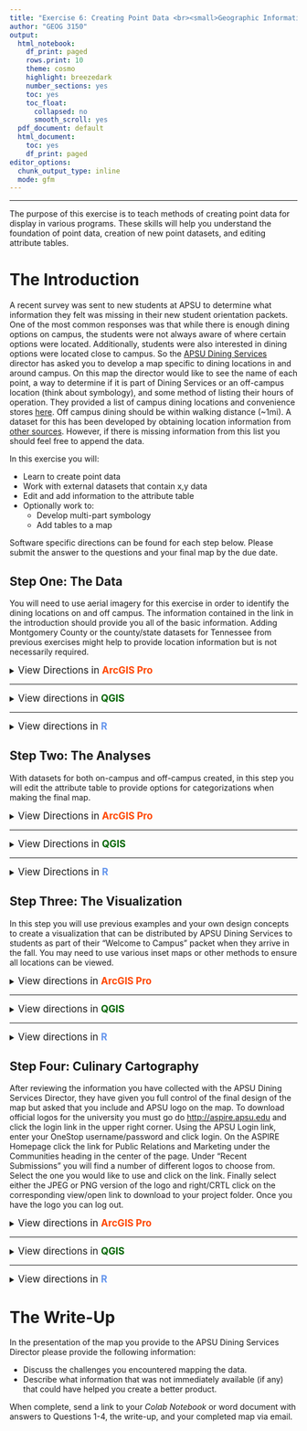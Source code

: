 ```yaml
---
title: "Exercise 6: Creating Point Data <br><small>Geographic Information Systems 1 Lab</small></br>"
author: "GEOG 3150"
output:
  html_notebook:
    df_print: paged
    rows.print: 10
    theme: cosmo
    highlight: breezedark
    number_sections: yes
    toc: yes
    toc_float:
      collapsed: no
      smooth_scroll: yes
  pdf_document: default
  html_document:
    toc: yes
    df_print: paged
editor_options:
  chunk_output_type: inline
  mode: gfm
---
```


```{=html}
<style type="text/css">

h1.title {
  font-size: 40px;
  font-family: "Times New Roman", Times, serif;
  color: DarkBlue;
  text-align: center;
}
h4.author { /* Header 4 - and the author and data headers use this too  */
  font-size: 20px;
  font-family: "Times New Roman", Times, serif;
  color: DarkBlue;
  text-align: center;
}

.zoom {
  transform-origin: 40% 50% 0;
  transition: transform .2s;
  margin: 0 auto;
}
.zoom img{
	width:auto;
	height:auto;	
}
.zoom:hover {
  transform: scale(2);
}

th, td {padding: 5px;}

</style>
```
<hr></hr>

The purpose of this exercise is to teach methods of creating point data for display in various programs. These skills will help you understand the foundation of point data, creation of new point datasets, and editing attribute tables.

# The Introduction

A recent survey was sent to new students at APSU to determine what information they felt was missing in their new student orientation packets. One of the most common responses was that while there is enough dining options on campus, the students were not always aware of where certain options were located. Additionally, students were also interested in dining options were located close to campus. So the [APSU Dining Services](https://www.apsu.edu/dining/index.php) director has asked you to develop a map specific to dining locations in and around campus. On this map the director would like to see the name of each point, a way to determine if it is part of Dining Services or an off-campus location (think about symbology), and some method of listing their hours of operation. They provided a list of campus dining locations and convenience stores [here](https://dineoncampus.com/apsu/hours-of-operation). Off campus dining should be within walking distance (~1mi). A dataset for this has been developed by obtaining location information from [other sources](https://www.google.com/search?rlz=1C1GCEU_enUS880US880&tbs=lf:1,lf_ui:9&tbm=lcl&sxsrf=AOaemvIjLEw11Ti6yVkpO2bynAOhhlsQMA:1631811609395&q=dining+near+me&rflfq=1&num=10&ved=2ahUKEwjOs8X6-4PzAhWmSPEDHU7vCjUQtgN6BAgMEAc#rlfi=hd:;si:;mv:[[36.54333655278211,-87.33321681176771],[36.517956229819426,-87.37012400781263],null,[36.530647432362045,-87.35167040979017],15]). However, if there is missing information from this list you should feel free to append the data.

In this exercise you will:

-   Learn to create point data
-   Work with external datasets that contain x,y data
-   Edit and add information to the attribute table
-   Optionally work to:
    -   Develop multi-part symbology
    -   Add tables to a map

Software specific directions can be found for each step below. Please submit the answer to the questions and your final map by the due date.

## Step One: The Data

You will need to use aerial imagery for this exercise in order to identify the dining locations on and off campus. The information contained in the link in the introduction should provide you all of the basic information. Adding Montgomery County or the county/state datasets for Tennessee from previous exercises might help to provide location information but is not necessarily required. 

<details>
<summary><big>View Directions in <b> [ArcGIS Pro]{style="color:#ff4500"} </b></big></summary>

After creating your project folder for this exercise, begin by going to _Map Tab > Basemap > Imagery_ to change the basemap applied to the project to a satellite image of North America.

<p align="center"><div class="zoom"><img src= "Images/arcgis-imagery-basemap.png" alt="Add Imagery Basemap" style="width:100%"></div></p>

With this imagery now set as your basemap, you need to create a new dataset to store the point data you will create for this exercise. To do this you should navigate to the _View Tab_ and click on the _Catalog Pane_. This will open a new pane to the right of the screen with a series of folders and drop-down menus. Use the drop-down next to **Folders** to view the folder you created for this exercise. Next, right-click on that folder and click _New > Shapefile_. This will open a new **Create Feature Class** pane where you will provide the following information and click Run:

- Feature Class Location = Make sure it is directed to your project folder
- Feature Class Name = Give your new shapefile a name like _on_campus_dining_
- Geometry Type = Point
  - Template Dataset = Leave this blank as we will not use it for this exercise
- Has M = No
- Has Z = No
- Coordinate System = Current Map or WGS_1984_Web_Mercator_Auxillary_Sphere
- Feature Class Alias = Leave blank

This is the same process you would take if creating a _multipoint_, _polygon_, _polyline_ (line), or _multipatch_ dataset. 

<p align="center"><div class="zoom"><img src= "Images/arcgis-new-shapefile.png" alt="Create New Shapefile" style="width:100%"></div></p>

After clicking _Run_ the new shapefile should have been added to your table of contents. If not add it now and zoom in on the imagery basemap to campus. If you are unable to find campus you can use the **Go To XY** button on the _Map Tab_ and type in the following coordinates: -87.35, 36.53 and use _Flash Location_ to find Clarksville, TN.

<p align="center"><div class="zoom"><img src= "Images/arcgis-on-campus-dining-shp.png" alt="New Shapefile" style="width:100%"></div></p>

Now that you have the dataset created you can begin to add data points. Start by navigating to the _Edit Tab_ and click on the drop-down beneath **Snapping** and select _Snapping Settings..._. Snapping tolerance sets the distance at which two points will be snapped together. This is really important when trying to close/avoid closing a polygon. In this case it might not make much of a difference though there are some on campus points in the Morgan University Center that could be fairly close together. In the _Snapping Settings_ window, change the XY tolerance to 3 map units and click OK. Next, click on the **Create** button. In the _Create Features_ pane that opens on the right of the screen click on the "Create a point feature" button <img src= "Images/arcgis-create-point-feature-button.jpg" alt="Create new point feature" width="20" height="20"> and notice that your cursor now become a cross hairs. Place the target over the Woodward Library building _roughly_ where the [Starbucks](https://www.starbucks.com/store-locator/store/87005/austin-peay-state-university-601-college-st-clarksville-tn-370440001-us) is located and click.

<p align="center"><div class="zoom"><img src= "Images/arcgis-create-point.png" alt="Create New Data Point" style="width:100%"></div></p>

The new data point should now appear on the library. Repeat this process and create points for all of the on-campus dining locations and convenience stores (~12). When you have created your final point, click the _Finish Sketch_ button <img src= "Images/arcgis-finish-sketch-button.jpg" alt="Finish Sketch Button" width="20" height="20"> and save the edits using the _Save_ button <img src= "Images/arcgis-edits-save-button.jpg" alt="Save Edits" width="20" height="20">. Now you can close the _Create_ pane.

With the on-campus locations created you could also use the same steps to create the off-campus location. However, sometimes you will find that collaborators send you information in the form of a spreadsheet or some other format such as **keyhole markup language** (KML) from Google Earth or a KMZ which is a compressed version of a KML. In this case the data being shared is stored in a \*.csv file at the following URL:

[https://raw.githubusercontent.com/chrismgentry/GIS1-Exercise-6/main/Data/off-campus-dining.csv](https://raw.githubusercontent.com/chrismgentry/GIS1-Exercise-6/main/Data/off-campus-dining.csv) (click to open the link, then right-click on the GitHub page and select "Save as…". Be sure to save it in your project folder for this exercise.)

Then from the _Map Tab_ click on the drop-down for the _Add Data_ button and select **XY Point Data**. In the _XY Table To Point_ pane input the following options and click Run.

- Input Table = Navigate to the saved CSV file
- Output Feature Class = Navigate to your project folder and save the file as a \*.shp file
- X Field = x
- Y Field = y
- Z Field = Leave blank
- Coordinate Systems - Leave as default

<p align="center"><div class="zoom"><img src= "Images/arcgis-xy-point-data.png" alt="Create New Point Data from XY" style="width:100%"></div></p>

The resulting process should have placed another 24 data points on your map. You can use right-click on the off-campus points and “Zoom to Layer” to see all of the new points (symbology my vary). 

<big><b>Question No. 1</b></big>
<blockquote>
_Which on-campus location is the last to close on a Saturday night? What other variables were included in the off-campus points that weren’t included in the on-campus data you created?_
</blockquote>

</details>
<hr></hr>

<details>
<summary><big>View directions in <b> [QGIS]{style="color: #006400"} </b></big></summary>

In [Exercise 4, Step 2](https://chrismgentry.github.io/GIS1-Exercise-4/#12_Step_Two:_The_Analyses) you added a remote connection to satellite imagery using the **XYZ Tiles** of the _Browser Pane_. Because this exercise will rely heavily on having accessible imagery you will begin by adding several other remote connections. This way you have options as to which imagery works best for this exercise. Remember in [Exercise 4](https://chrismgentry.github.io/GIS1-Exercise-4/#12_Step_Two:_The_Analyses) you needed to right/CRTL-click on **XYZ Tiles** and add a "New Connection". Below is the URLs you need to use for each connection:

| **Service** | **Provider** | **URL** | **Appx. Max Scale** |
| ----------- | ------------ | ------- | ------------------- |  
| Satellite Imagery | Bing | http://ecn.t3.tiles.virtualearth.net/tiles/a{q}.jpeg?g=1 | 1:1 |
| Satellite Imagery | ESRI | https://server.arcgisonline.com/ArcGIS/rest/services/World_Imagery/MapServer/tile/{z}/{y}/{x} | 1:1 |
| Street Map | [OpenStreetMap](https://www.openstreetmap.org/) | https://tile.openstreetmap.org/{z}/{x}/{y}.png | 1:1 |
| Topographic Map | [OpenStreetMap](https://www.openstreetmap.org/) | https://tile.opentopomap.org/{z}/{x}/{y}.png | 1:3400 |

You will be using one of the services above to locate the on and off-campus dining locations so take some time to <u>add each one to your layers and examine the area surrounding campus</u>. It is up to you to choose which type of imagery is best used for the data creation as well as the final map for this assignment.

Once you have selected the imagery you plan to use, click _Layer > Create Layer > New Shapefile Layer_ to create a new shapefile dataset. In the resulting window, click on the browse button <img src= "Images/qgis-file-location-button.jpg" alt="Browse for file location" width="20" height="20"> to give your shapefile a new name and save it in your project folder. 

<p align="center"><div class="zoom"><img src= "Images/qgis-new-shapefile-layer.png" alt="New Shapefile Layer" style="width:100%"></div></p>

For the rest of the options use the following settings:

- File encoding = UTF-8
- Geometry type = Point
- Additional dimensions = None, EPSG:4326 - WGS 84
- New Field
  - Name = Name
  - Type = TextData
  - Length = 80

<p align="center"><div class="zoom"><img src= "Images/qgis-new-shapefile-layer-dialog.png" alt="New Shapefile Layer Box" style="width:100%"></div></p>

Because you will be creating a series of points the geometry should be set to point. However, you would take these same steps to create a multipoint, line, or polygon shapefile as well. The UTF-8 encoding allows for the dataset to be used on Windows of Mac OS systems which enables the possibility of sharing the data. After adding the information for the New Field click the button to **Add to Fields List** to add a field called "Name" to your dataset and click OK.

This will create a new dataset in your layers that allows you to add additional point information. With the new dataset selected, begin by either right/CRTL clicking on the new data layer or clicking the pencil icon <img src= "Images/qgis-toggle-editing-button.jpg" alt="Toggle Editing" width="20" height="20"> to _Toggle Editing_. This will make the new layer editable. Next, click on the **Add Point Feature** button <img src= "Images/qgis-add-point-feature-button.jpg" alt="Add Point Feature" width="20" height="20"> and notice as your cursor becomes a target.

<p align="center"><div class="zoom"><img src= "Images/qgis-edit-new-shapefile.png" alt="Adding Point Data" style="width:100%"></div></p>

Place the target over the Woodward Library building _roughly_ where the [Starbucks](https://www.starbucks.com/store-locator/store/87005/austin-peay-state-university-601-college-st-clarksville-tn-370440001-us) is located and click. In the resulting window give this location attributes where the **id = 1** and the **Name = Starbucks** and click OK. You will notice a new point that appears on the map and your cursor will return to a target like appearance. This created point data representing Starbucks and is uniquely identified by the ID and Name variables. Repeat this process and create points for all of the on-campus dining locations and convenience stores (~12). For the ID field continue to increase the number by one each time and for the Name field type in the name of the location you are depicting. When you have finished the last data point, click the _Save Layer Edits_ button <img src= "Images/qgis-save-layer-edits-button.jpg" alt="Save Layer Edits" width="20" height="20"> and toggle editing for that layer off by clicking the toggle button <img src= "Images/qgis-toggle-editing-button.jpg" alt="Toggle Editing" width="20" height="20">.

With the on-campus locations created you could also use the same steps to create the off-campus location. However, sometimes you will find that collaborators send you information in the form of a spreadsheet or some other format such as **keyhole markup language** (KML) from Google Earth or a KMZ which is a compressed version of a KML. In [Exercise 5, Step 2](https://chrismgentry.github.io/GIS1-Exercise-5/#12_Step_Two:_The_Analyses) you learned how to import a \*.csv file without geometry (meaning there were no X and Y values for locations). If the \*.csv file has variables for a location, such as longitude and latitude or UTM, you can simply choose "Point Coordinate" and provide the fields where the XY data is located. However, with a useful QGIS plug-in you have the ability to import some data directly from a URL depending on the format. Similar to [Exercise 5, Step 4](https://chrismgentry.github.io/GIS1-Exercise-5/#14_Step_Four:_The_County_Commisson_Report), go to **Plugins > Manage and Install Plugins** on the menu bar and search for **MMQGIS** and install the plug-in.

<p align="center"><img src= "Images/mmqgis-plugin-page.png" alt="MMQGIS" style="width:85%"></p>

On the menu bar you will see a new option for MMQGIS available. Click _MMQGIS > Import/Export > Geometry Import from CSV File_ and in the resulting window use the following options and click apply:

- Input CSV Nodes File = https://raw.githubusercontent.com/chrismgentry/GIS1-Exercise-6/main/Data/off-campus-dining.csv
- Geometry type = Point
- Shape ID Field = name
- Part ID Field = (this should be grayed out and not accessible)
- Latitude Field = y
- Longitude Field = x
- Output File Name = In this field click on the browse button to give the new file a name and save it to your project folder

<p align="center"><div class="zoom"><img src= "Images/mmqgis-import-dialog.png" alt="Importing CSV File with MMQGIS" style="width:100%"></div></p>

The resulting import should have placed another 24 data points on your map. You can use right/CRTL click and "Zoom to Layer" on the new layer to see all of the new points (colors my vary).

<p align="center"><div class="zoom"><img src= "Images/qgis-off-campus-import.png" alt="Imported CSV Points" style="width:100%"></div></p>

<big><b>Question No. 1</b></big>
<blockquote>
_Which on-campus location is the last to close on a Saturday night? What other variables were included in the off-campus points that weren't included in the on-campus data you created?_
</blockquote>

</details>
<hr></hr>

<details><summary><big>View directions in <b> [R]{style="color: #6495ED"} </b></span></big></summary>
Before you begin, you will need to open the [Ex2 Colab Notebook](https://github.com/chrismgentry/GIS1-Exercise-6/blob/main/GIS1_EX6.ipynb) and insert **tocolab** after _github_ in the URL to open in the _Colab Environment_. As you have seen before, R requires various packages to complete certain analyses. In this exercise you will be using **tidyverse, OpenStreetMaps, ggfortify, maptools, and rgeos**. To install and load the packages we will use the following script:

Blah...blah...blah...

<big><b>Question No. 1</b></big>
<blockquote>
_Insert Text Here_
</blockquote>

</details>

## Step Two: The Analyses

With datasets for both on-campus and off-campus created, in this step you will edit the attribute table to provide options for categorizations when making the final map.

<details>
<summary><big>View Directions in <b> [ArcGIS Pro]{style="color:#ff4500"} </b></big></summary>

Now that you have your two datasets it makes sense to merge them into one combined file. On the _Analysis Tab_, navigate through the _Tools_ to locate the **Merge** icon and click it. With the two layers selected in the table of contents, choose the following options in the _Merge_ pane and click Run.

- Input Datasets = off_campus and on_campus dining
- Output Dataset = Save the new \*.shp file with an appropriate name in your project folder
- Field Map
  - Output Fields
    - Click on name
    - In the source options click to "Add New Source"
    - Click on the on_campus dataset and click the id field
    - Click on _add selected_ in the lower right corner

<p align="center"><div class="zoom"><img src= "Images/arcgis-merge-datasets.png" alt="Merge Vector Layers" style="width:100%"></div></p>

Examining the attribute table for the merged dataset you will find that the data points you created have no information for the majority of the fields in the table. If you click on the corresponding square to the right of the FID for an individual row you can highlight the point you created and fille in the information for _name_, _location_, _hours_, and _hours_category_ by double clicking in each empty cell and typing the information. Then return to the _Edit Tab_ and save your edits.

If you are interested in creating an additional field to provide further data about the locations (type of food, dining atmosphere, etc.) you can click the **Add Field** button <img src= "Images/arcgis-add-field-button.jpg" alt="Add Field" width="38" height="20"> at the top of the attribute table. In the window give the field a _name_, _data type_ like a numeric value (short, long, float, double) or date or text, _length_ which is the number of “characters” for any non text or integer value, and/or _precision_ which is the number of places to the right of the decimal. Think about categories you can create that might be useful in your visualization.

<big><b>Question No. 2</b></big>
<blockquote>
_Based on data in the attribute table, how many locations would not be an option at 3pm this afternoon?_
</blockquote>

</details>
<hr></hr>

<details>
<summary><big>View Directions in <b> [QGIS]{style="color:#006400"} </b></big></summary>

Now that you have your two datasets it makes sense to merge them into one combined file. In the _Processing Toolbox_ or in _Vector > Data Management Tools > Merge Vecor Layers_ on the menu bar, open the processing tool to create a merged dataset.

<p align="center"><div class="zoom"><img src= "Images/qgis-merge.png" alt="Merge Vector Layers" style="width:100%"></div></p>

In the **Merge Vector Layers** dialog box click browse button <img src= "Images/qgis-file-location-button.jpg" alt="Browse for file location" width="20" height="20"> to select the input layers. Using the select all button or by checking the boxes next to each layer, select the on and off campus datasets and click the _Go Back_ button <img src= "Images/qgis-go-back-button.jpg" alt="Go Back Button" width="20" height="20"> to return to the main merge menu. To save the dataset as a permanent file click the browse button <img src= "Images/qgis-file-location-button.jpg" alt="Browse for file location" width="20" height="20"> in the _Merged_ option and select "Save to File..." Remember to save it in your project folder.

With the newly merged dataset added to your layers, open the attribute table to examine the output.

<p align="center"><div class="zoom"><img src= "Images/qgis-merged-attribute-tables.png" alt="Merge Vector Layer Attribute Table" style="width:100%"></div></p>

Notice that the variables from each dataset are now included in the full table. However, because each attribute table had varying data some of the cells are filled will _NULL_ values. To edit these values click on the toggle editing button <img src= "Images/qgis-toggle-editing-button.jpg" alt="Toggle Editing" width="20" height="20"> <u>on the attribute table</u> and you will be able to click within each _NULL_ value cell and edit the information. For this exercise focus on completing the ID (simply number them 1-36), location (off-campus or on-campus), hours, and hours_cate (short for category) columns. The X and Y columns are completed for the off-campus locations because the information was included in the initial \*.csv file. When you created the on-campus locations that data is not specifically recorded in the attribute table. So don't worry about adding that information into the table as it is very unlikely it will be useful for the visualization.

If you are interested in creating an additional field to provide further data about the locations (type of food, dining atmosphere, etc.) you can click the **New Field** button while editing is toggled on in the attribute table to make a new field. In the window give the field a _name_, _type_ such as integer, decimal, text, date, etc., _length_ which is the number of "characters" for any non text or integer value, and/or _precision_ which is the number of places to the right of the decimal. Think about categories you can create that might be useful in your visualization.

<big><b>Question No. 2</b></big>
<blockquote>
_Based on  data in the attribute table, how many locations would not be an option at 3pm this afternoon?_
</blockquote>

</details>
<hr></hr>

<details>
<summary><big>View Directions in <b> [R]{style="color:#6495ED"} </b></big></summary>

Blah...blah...blah...

<big><b>Question No. 2</b></big>
<blockquote>
_Insert Text Here_
</blockquote>

</details>

## Step Three: The Visualization

In this step you will use previous examples and your own design concepts to create a visualization that can be distributed by APSU Dining Services to students as part of their "Welcome to Campus" packet when they arrive in the fall. You may need to use various inset maps or other methods to ensure all locations can be viewed.

<details><summary><big>View directions in <b> [ArcGIS Pro]{style="color:#ff4500"} </b></span></big></summary>

Unlike previous exercises, there will not be an example provided of how this map could be designed. Because there is a large number and variety of data points you will need to think about how to create the most useful visualization possible for dining services. However, in [Exercise 4, Step 4](https://chrismgentry.github.io/GIS1-Exercise-4/#14_Step_Four:_Your_Turn) you used a more advanced labeling feature to filter out and add labels to specific locations to the map. This process skipped over the basic steps for labeling data. While you could use the more advance rule-based labeling for this, here is how you produce basic labels for a given dataset. 

Right-click on the layer you would like to have labeled and click **Labeling Properties...**. This will open the _Label Class_ pane for that dataset. In order to label a feature class you need to provide the field that will be used as the label. There are several ways to do this but in this exercise you will use either the Python or Arcade language. For Python you can double click on name or type [name] into the Expression box and click Apply or in Arcade you can use the $feature.name expression. You could also select from any other field by changing name above to the title of another field. From this pane you can also change the _Symbol_ or appearance of the text, or the _Position_ or placement of the label. When finished, be sure the **Label** button on the right-click menu is selected so the label will be visible.

<p align="center"><div class="zoom"><img src= "Images/arcgis-label-properties.png" alt="Labeling Properties" style="width:100%"></div></p>

Because of the difficulties with label organization on various maps, some cartographers prefer to manually label items so their precise positioning can be controlled better than if placed by the software.

One last option for this visualization is to change the opacity of the background imagery. Depending on the background that was selected, the intensity or variation in the color or texture can make it difficult to visualize some overlays. By clicking on the background imagery layer and going to the _Layer > Appearance_ tab you can set the **Transparency** of the displayed layer. This might help with the legibility of some labels.

<big><b>Question No. 3</b></big>
<blockquote>
_Describe some of the issues with visualizing the default labels for the data points displayed on the map_
</blockquote>

</details>
<hr></hr>

<details><summary><big>View directions in <b> [QGIS]{style="color:#006400"} </b></span></big></summary>

Unlike previous exercises, there will not be an example provided of how this map could be designed. Because there is a large number and variety of data points you will need to think about how to create the most useful visualization possible for dining services. However, in [Exercise 4, Step 4](https://chrismgentry.github.io/GIS1-Exercise-4/#14_Step_Four:_Your_Turn) you used a more advanced labeling feature to filter out and add labels to specific locations to the map. This process skipped over the basic steps for labeling data. While you could use the more advance rule-based labeling for this, here is how you produce basic labels for a given dataset. 

Right/CRTL click on the dataset you wish to label can select the properties menu. Navigate to the Labels tab on the left and select **Single Labels** from the drop-down menu at the top of the window. 

<p align="center"><div class="zoom"><img src= "Images/qgis-labeling-options.png" alt="Single Labels" style="width:100%"></div></p>

This will provide a number of options for label customizations once you select the **Value** or the field you want to be used for the labels. In this case you want to select _name_. Now you can move through the various options on the left such as _text_, _formatting_, _buffer_, _mask_, _background_, _shadow_, etc. to design a style of labeling that is appropriate for display on your map.

Because of the difficulties with label organization on various maps, some cartographers prefer to manually label items so their precise positioning can be controlled better than if placed by the software.

One last option for this visualization is to change the opacity of the background imagery. Depending on the background that was selected, the intensity or variation in the color or texture can make it difficult to visualize some overlays. By right/CRTL clicking on the background imagery layer and selecting **Transparency** you can change the _Global Opacity_ value to adjust how the layer is displayed. This might help with the legibility of some labels.

<big><b>Question No. 3</b></big>
<blockquote>
_By changing the labeling options, describe the difference between what **mask** and **buffer** do._
</blockquote>

</details>
<hr></hr>

<details><summary><big>View directions in <b> [R]{style="color:#6495ED"} </b></span></big></summary>

Blah...blah...blah...

<big><b>Question No. 3</b></big>
<blockquote>
_Insert Text Here_
</blockquote>

</details>

## Step Four: Culinary Cartography

After reviewing the information you have collected with the APSU Dining Services Director, they have given you full control of the final design of the map but asked that you include and APSU logo on the map. To download official logos for the university you must go do [http://aspire.apsu.edu](http://aspire.apsu.edu) and click the login link in the upper right corner. Using the APSU Login link, enter your OneStop username/password and click login. On the ASPIRE Homepage click the link for Public Relations and Marketing under the Communities heading in the center of the page. Under "Recent Submissions" you will find a number of different logos to choose from. Select the one you would like to use and click on the link. Finally select either the JPEG or PNG version of the logo and right/CRTL click on the corresponding view/open link to download to your project folder. Once you have the logo you can log out.

<details><summary><big>View directions in <b> [ArcGIS Pro]{style="color:#ff4500"} </b></span></big></summary>

Although the final design of the dining map will be up to you, there are a couple techniques which might be helpful in trying to visually organize the data on the layout screen. In [Exercise 4, Step 3](https://chrismgentry.github.io/GIS1-Exercise-4/#13_Step_Three:_The_Visualization) you learned how to create an inset map that provided a small scale view of the dataset. Insets can also be used to view clustered data in a large scale view. For example, in the sample images above you can see a few distinct dining clusters that could be placed in a larger scale inset to provide additional legibility. Following similar steps to [Exercise 4, Step 3](https://chrismgentry.github.io/GIS1-Exercise-4/#13_Step_Three:_The_Visualization) you can create an inset for the locations along University Ave. In this case, because the inset is at a larger scale than the primary map, you can have [ArcGIS Pro]{style="color:#ff4500"} create an **extent indicator** to highlight the inset location.

After creating the large scale inset on your layout, select the primary map in the table of contents. Next, navigate to the _Insert Tab_ and click on the drop-down menu for _Extent Indicator_ and select the inset map. This will insert a rectangle over the area covered by the inset. The extent indicator now appears in your table of contents and can be styled according to your design asthetics.

<p align="center"><div class="zoom"><img src= "Images/arcgis-extent-indicator.png" alt="Extent Indicator" style="width:100%"></div></p>

If you were to create multiple extent indicators you could simply add some identifying text like a capital letter A in matching boxes and B in the second boxes or create some other way to identify which inset connects to which area.

Additionally, there are times you may want to add a table to your map. Suppose you would want to add the attribute table information to the inset you just created to use the IDs as the location indicators and allow the users to scan the table for specific information. This can be accomplished by selecting the inset map in the table of contents and clicking the _Table Frame_ button <img src= "Images/arcgis-table-frame-button.jpg" alt="Toggle Editing" width="20" height="20"> on the _Insert Tab_. Next you would draw the square representing the table (this can be moved). When the table is created a new _Format Table Frame_ pane will open on the right margin. Select the inset map as the _Map Frame_ and the merged dining dataset as the _Table_. For the _Query_ select visible rows. This will add a new table frame in the table of contents. Here you can select the fields you wanted displayed in the table and reorganized them if necessary. In the _Format Table Frame_ pane you can select various options to style the data table based on your design aesthetics. 


<p align="center"><div class="zoom"><img src= "Images/arcgis-new-table-frame.png" alt="Adding a Table to the Map" style="width:100%"></div></p>

While tables are not required and should be used sparingly, they can be used to help provide additional information regarding the data that cannot be displayed through labels. However, there are always ways to create symbology that can hold multiple attributes simultaneously as discussed in lecture.

Finally, to add the APSU logo to your layout, click the **Picture** button <img src= "Images/arcgis-add-picture-button.jpg" alt="Add Picture" width="20" height="20"> located on the insert tab in the graphics and text box when your layout is open and draw a square on the map to place the object. Right-click and open the properties menu for the object to make any necessary adjustments.

<p align="center"><img src= "Images/arcgis-add-graphics-text-menu.jpg" alt="Adding a Table to the Map" style="width:60%"></p>

<big><b>Question No. 4</b></big>
<blockquote>
_On a map with the primary as large scale and the inset as small scale which map would you select to set the extent indicator?_
</blockquote>

</details>
<hr></hr>

<details><summary><big>View directions in <b> [QGIS]{style="color:#006400"} </b></span></big></summary>

Although the final design of the dining map will be up to you, there are a couple techniques which might be helpful in trying to visually organize the data on the layout screen. In [Exercise 4, Step 3](https://chrismgentry.github.io/GIS1-Exercise-4/#13_Step_Three:_The_Visualization) you learned how to create an inset map that provided a small scale view of the dataset. Insets can also be used to view clustered data in a large scale view. For example, in the sample images above you can see a few distinct dining clusters that could be placed in a larger scale inset to provide additional legibility. Following similar steps to [Exercise 4, Step 3](https://chrismgentry.github.io/GIS1-Exercise-4/#13_Step_Three:_The_Visualization) you can create an inset for the locations along University Ave. In this case, because the inset is at a larger scale than the primary map, you can have [QGIS]{style="color:#006400"} create an **overview** to highlight the inset location.

After creating the large scale inset on your layout, right/CRTL click on the primary map and select _Item Properties_. Scroll down to **Overviews** and click the drop-down arrow.

<p align="center"><div class="zoom"><img src= "Images/qgis-overviews.png" alt="Creating Overviews" style="width:100%"></div></p>

With _Overview_ open, click the green plus button and select your map inset map. With the draw overview box checked you should see a highlighted area on the primary map of where the inset is located. 

<p align="center"><div class="zoom"><img src= "Images/qgis-overview-map.png" alt="Overview Map Styling" style="width:100%"></div></p>

If you were to create multiple overviews you could simply add some identifying text like a capital letter A in matching boxes and B in the second boxes or create some other way to identify which inset connects to which area. 

Additionally, there are times you may want to add a table to your map. Suppose you would want to add the attribute table information to the inset you just created to use the IDs as the location indicators and allow the users to scan the table for specific information. This can be accomplished by clicking the **Add attribute table** button <img src= "Images/qgis-add-attribute-table-button.jpg" alt="Add attribute table" width="20" height="20"> in the layout and drawing a square on the map. Once loaded the entire attribute table will overwhelm the map. However, this can be adjusted by selecting the attribute table and opening the item properties.

With the Source set as "Layer Features" and the Layer set as the merged dataset you created above you should be able to click the **Attributes...** to open a _Select Attributes_ window. Using the up, down, add, and remove boxes you can select the data you would like to remove from the map table or add additional rows. Next you need to click the box for "Show only features visible within a map" and select your inset in the linked map options.

<p align="center"><div class="zoom"><img src= "Images/qgis-add-table-options.png" alt="Add Table" style="width:100%"></div></p>

Once you have the data linked, you can scroll down and adjust all of the options to format the table to fit your design before closing the item properties.

<p align="center"><div class="zoom"><img src= "Images/qgis-table-added.png" alt="Table Styling" style="width:100%"></div></p>

While tables are not required and should be used sparingly, they can be used to help provide additional information regarding the data that cannot be displayed through labels. However, there are always ways to create symbology that can hold multiple attributes simultaneously as discussed in lecture.

Finally, to add the APSU logo to your layout, click the **Add Picture** button <img src= "Images/qgis-add-image-button.png" alt="Add picture" width="20" height="20"> and draw a square on the map to place the object. Open the item properties to make any necessary adjustments.

<big><b>Question No. 4</b></big>
<blockquote>
_On a map with the primary as large scale and the inset as small scale which map would you select to set the overview?_
</blockquote>

</details>
<hr></hr>

<details><summary><big>View directions in <b> [R]{style="color:#6495ED"} </b></span></big></summary>

Blah...blah...blah...

<big><b>Question No. 4</b></big>
<blockquote>
_Insert Text Here_
</blockquote>

</details>

# The Write-Up

In the presentation of the map you provide to the APSU Dining Services Director please provide the following information:

- Discuss the challenges you encountered mapping the data.
- Describe what information that was not immediately available (if any) that could have helped you create a better product.

When complete, send a link to your _Colab Notebook_ or word document with answers to Questions 1-4, the write-up, and your completed map via email.